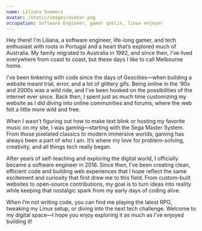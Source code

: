 ```yaml
---
name: Liliana Summers
avatar: /static/images/avatar.png
occupation: Software Engineer, gamer goblin, linux enjoyer
---
```


Hey there! I’m Liliana, a software engineer, life-long gamer, and tech enthusiast with roots in Portugal and a heart that’s explored much of Australia. My family migrated to Australia in 1992, and since then, I’ve lived everywhere from coast to coast, but these days I like to call Melbourne home.

I’ve been tinkering with code since the days of Geocities—when building a website meant trial, error, and a lot of glittery gifs. Being online in the ’90s and 2000s was a wild ride, and I’ve been hooked on the possibilities of the internet ever since. Back then, I spent just as much time customizing my website as I did diving into online communities and forums, where the web felt a little more wild and free.

When I wasn’t figuring out how to make text blink or hosting my favorite music on my site, I was gaming—starting with the Sega Master System. From those pixelated classics to modern immersive worlds, gaming has always been a part of who I am. It’s where my love for problem-solving, creativity, and all things tech really began.

After years of self-teaching and exploring the digital world, I officially became a software engineer in 2016. Since then, I’ve been creating clean, efficient code and building web experiences that I hope reflect the same excitement and curiosity that first drew me to this field. From custom-built websites to open-source contributions, my goal is to turn ideas into reality while keeping that nostalgic spark from my early days of coding alive.

When I’m not writing code, you can find me playing the latest RPG, tweaking my Linux setup, or diving into the next tech challenge. Welcome to my digital space—I hope you enjoy exploring it as much as I’ve enjoyed building it!